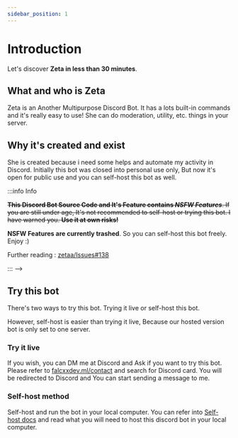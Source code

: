 ```yaml
---
sidebar_position: 1
---
```


# Introduction

Let's discover **Zeta in less than 30 minutes**.

## What and who is Zeta

Zeta is an Another Multipurpose Discord Bot. It has a lots built-in commands and it's really easy to use! She can do moderation, utility, etc. things in your server.

## Why it's created and exist

She is created because i need some helps and automate my activity in Discord. Initially this bot was closed into personal use only, But now it's open for public use and you can self-host this bot as well.

:::info Info

~~**This Discord Bot Source Code and It's Feature contains _NSFW Features_**. If you are still under age, It's not recommended to self-host or trying this bot. I have warned you. **Use it at own risks!**~~

**NSFW Features are currently trashed**. So you can self-host this bot freely. Enjoy :)

Further reading : [zetaa/Issues#138](https://github.com/vzetaa/zeta/issues/138)

::: -->

## Try this bot

There's two ways to try this bot. Trying it live or self-host this bot.

However, self-host is easier than trying it live, Because our hosted version bot is only set to one server.

### Try it live

If you wish, you can DM me at Discord and Ask if you want to try this bot. Please refer to [falcxxdev.ml/contact](https://falcxxdev.ml/contact) and search for Discord card. You will be redirected to Discord and You can start sending a message to me.

### Self-host method

Self-host and run the bot in your local computer. You can refer into [Self-host docs](/docs/self-host/installation) and read what you will need to host this discord bot in your local computer.
